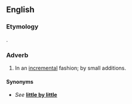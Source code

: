 ==English==

===Etymology===
{{suffix|en|incremental|ly}}.

===Adverb===
{{en-adv}}

# In an [[incremental]] fashion; by small additions.

====Synonyms====
* ''See'' '''[[little by little]]'''